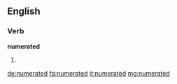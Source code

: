 ==English==

===Verb===
'''numerated'''

# {{en-past of|numerate}}

[[de:numerated]]
[[fa:numerated]]
[[it:numerated]]
[[mg:numerated]]